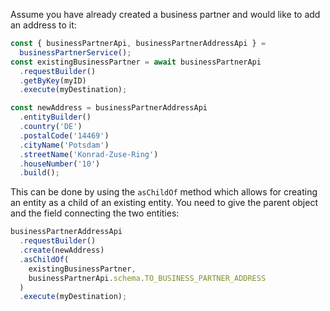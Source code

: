 Assume you have already created a business partner and would like to add an address to it:

```ts
const { businessPartnerApi, businessPartnerAddressApi } =
  businessPartnerService();
const existingBusinessPartner = await businessPartnerApi
  .requestBuilder()
  .getByKey(myID)
  .execute(myDestination);

const newAddress = businessPartnerAddressApi
  .entityBuilder()
  .country('DE')
  .postalCode('14469')
  .cityName('Potsdam')
  .streetName('Konrad-Zuse-Ring')
  .houseNumber('10')
  .build();
```

This can be done by using the `asChildOf` method which allows for creating an entity as a child of an existing entity.
You need to give the parent object and the field connecting the two entities:

```ts
businessPartnerAddressApi
  .requestBuilder()
  .create(newAddress)
  .asChildOf(
    existingBusinessPartner,
    businessPartnerApi.schema.TO_BUSINESS_PARTNER_ADDRESS
  )
  .execute(myDestination);
```
